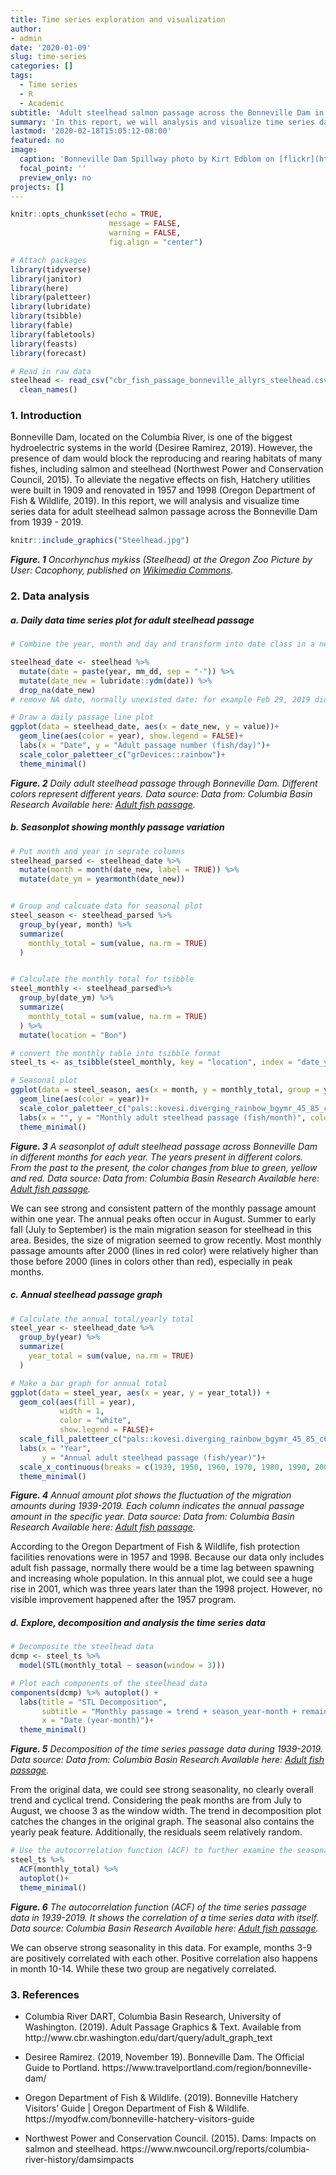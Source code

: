 ```yaml
---
title: Time series exploration and visualization
author: 
- admin
date: '2020-01-09'
slug: time-series
categories: []
tags:
  - Time series
  - R
  - Academic
subtitle: 'Adult steelhead salmon passage across the Bonneville Dam in 1939-2019'
summary: 'In this report, we will analysis and visualize time series data for adult steelhead salmon passage across the Bonneville Dam from 1939 - 2019.'
lastmod: '2020-02-18T15:05:12-08:00'
featured: no
image:
  caption: 'Bonneville Dam Spillway photo by Kirt Edblom on [flickr](https://www.flickr.com/photos/kirt_edblom/14150670993/in/photostream/)'
  focal_point: ''
  preview_only: no
projects: []
---
```




```r
knitr::opts_chunk$set(echo = TRUE,
                      message = FALSE,
                      warning = FALSE,
                      fig.align = "center")

# Attach packages
library(tidyverse)
library(janitor)
library(here)
library(paletteer)
library(lubridate)
library(tsibble)
library(fable)
library(fabletools)
library(feasts)
library(forecast)

# Read in raw data
steelhead <- read_csv("cbr_fish_passage_bonneville_allyrs_steelhead.csv") %>% 
  clean_names()
```

### 1. Introduction

Bonneville Dam, located on the Columbia River, is one of the biggest hydroelectric systems in the world (Desiree Ramirez, 2019). However, the presence of dam would block the reproducing and rearing habitats of many fishes, including salmon and steelhead (Northwest Power and Conservation Council, 2015). To alleviate the negative effects on fish, Hatchery utilities were built in 1909 and renovated in 1957 and 1998 (Oregon Department of Fish & Wildlife, 2019). In this report, we will analysis and visualize time series data for adult steelhead salmon passage across the Bonneville Dam from 1939 - 2019.



```r
knitr::include_graphics("Steelhead.jpg")

```

***Figure. 1*** *Oncorhynchus mykiss (Steelhead) at the Oregon Zoo Picture by User: Cacophony, published on [Wikimedia Commons](https://commons.wikimedia.org/wiki/File:Steelhead.jpg).*


### 2. Data analysis

##### a. Daily data time series plot for adult steelhead passage

```r
# Combine the year, month and day and transform into date class in a new column

steelhead_date <- steelhead %>% 
  mutate(date = paste(year, mm_dd, sep = "-")) %>% 
  mutate(date_new = lubridate::ydm(date)) %>%
  drop_na(date_new) 
# remove NA date, normally unexisted date: for example Feb 29, 2019 didn't exist, it was transformed to NA

```


```r
# Draw a daily passage line plot
ggplot(data = steelhead_date, aes(x = date_new, y = value))+
  geom_line(aes(color = year), show.legend = FALSE)+
  labs(x = "Date", y = "Adult passage number (fish/day)")+
  scale_color_paletteer_c("grDevices::rainbow")+
  theme_minimal()
```


***Figure. 2*** *Daily adult steelhead passage through Bonneville Dam. Different colors represent different years. Data source: Data from: Columbia Basin Research Available here: [Adult fish passage](http://www.cbr.washington.edu/dart/query/adult_graph_text).*

##### b. Seasonplot showing monthly passage variation 

```r
# Put month and year in seprate columns
steelhead_parsed <- steelhead_date %>% 
  mutate(month = month(date_new, label = TRUE)) %>% 
  mutate(date_ym = yearmonth(date_new))


# Group and calcuate data for seasonal plot
steel_season <- steelhead_parsed %>% 
  group_by(year, month) %>% 
  summarize(
    monthly_total = sum(value, na.rm = TRUE)
  )


# Calculate the monthly total for tsibble
steel_monthly <- steelhead_parsed%>% 
  group_by(date_ym) %>% 
  summarize(
    monthly_total = sum(value, na.rm = TRUE)
  ) %>% 
  mutate(location = "Bon")

# convert the monthly table into tsibble format
steel_ts <- as_tsibble(steel_monthly, key = "location", index = "date_ym")
```

```r
# Seasonal plot
ggplot(data = steel_season, aes(x = month, y = monthly_total, group = year))+
  geom_line(aes(color = year))+
  scale_color_paletteer_c("pals::kovesi.diverging_rainbow_bgymr_45_85_c67")+
  labs(x = "", y = "Monthly adult steelhead passage (fish/month)", color = "Year")+
  theme_minimal()
```

***Figure. 3*** *A seasonplot of adult steelhead passage across Bonneville Dam in different months for each year. The years present in different colors. From the past to the present, the color changes from blue to green, yellow and red. Data source: Data from: Columbia Basin Research Available here: [Adult fish passage](http://www.cbr.washington.edu/dart/query/adult_graph_text).*

We can see strong and consistent pattern of the monthly passage amount within one year. The annual peaks often occur in August. Summer to early fall (July to September) is the main migration season for steelhead in this area. Besides, the size of migration seemed to grow recently. Most monthly passage amounts after 2000 (lines in red color) were relatively higher than those before 2000 (lines in colors other than red), especially in peak months.

##### c. Annual steelhead passage graph

```r
# Calculate the annual total/yearly total
steel_year <- steelhead_date %>% 
  group_by(year) %>% 
  summarize(
    year_total = sum(value, na.rm = TRUE)
  ) 
```


```r
# Make a bar graph for annual total
ggplot(data = steel_year, aes(x = year, y = year_total)) +
  geom_col(aes(fill = year), 
           width = 1, 
           color = "white",
           show.legend = FALSE)+
  scale_fill_paletteer_c("pals::kovesi.diverging_rainbow_bgymr_45_85_c67")+
  labs(x = "Year", 
       y = "Annual adult steelhead passage (fish/year)")+
  scale_x_continuous(breaks = c(1939, 1950, 1960, 1970, 1980, 1990, 2000, 2010, 2019))+
  theme_minimal()
```

***Figure. 4*** *Annual amount plot shows the fluctuation of the migration amounts during 1939-2019. Each column indicates the annual passage amount in the specific year. Data source: Data from: Columbia Basin Research Available here: [Adult fish passage](http://www.cbr.washington.edu/dart/query/adult_graph_text).*

According to the Oregon Department of Fish & Wildlife, fish protection facilities renovations were in 1957 and 1998. Because our data only includes adult fish passage, normally there would be a time lag between spawning and increasing whole population. In this annual plot, we could see a huge rise in 2001, which was three years later than the 1998 project. However, no visible improvement happened after the 1957 program.

##### d. Explore, decomposition and analysis the time series data

```r
# Decomposite the steelhead data
dcmp <- steel_ts %>% 
  model(STL(monthly_total ~ season(window = 3)))

# Plot each components of the steelhead data
components(dcmp) %>% autoplot() +
  labs(title = "STL Decomposition",
       subtitle = "Monthly passage = trend + season_year-month + remainder",
       x = "Date (year-month)")+
  theme_minimal()
```

***Figure. 5*** *Decomposition of the time series passage data during 1939-2019. Data source: Data from: Columbia Basin Research Available here: [Adult fish passage](http://www.cbr.washington.edu/dart/query/adult_graph_text).*

From the original data, we could see strong seasonality, no clearly overall trend and cyclical trend. Considering the peak months are from July to August, we choose 3 as the window width. The trend in decomposition plot catches the changes in the original graph. The seasonal also contains the yearly peak feature. Additionally, the residuals seem relatively random.

```r
# Use the autocorrelation function (ACF) to further examine the seasonality
steel_ts %>% 
  ACF(monthly_total) %>% 
  autoplot()+
  theme_minimal()
```

***Figure. 6*** *The autocorrelation function (ACF) of the time series passage data in 1939-2019. It shows the correlation of a time series data with itself. Data source: Columbia Basin Research Available here: [Adult fish passage](http://www.cbr.washington.edu/dart/query/adult_graph_text).*

We can observe strong seasonality in this data. For example, months 3-9 are positively correlated with each other. Positive correlation also happens in month 10-14. While these two group are negatively correlated.


### 3. References

- Columbia River DART, Columbia Basin Research, University of Washington. (2019). Adult Passage Graphics & Text. Available from http://www.cbr.washington.edu/dart/query/adult_graph_text

- Desiree Ramirez. (2019, November 19). Bonneville Dam. The Official Guide to Portland. https://www.travelportland.com/region/bonneville-dam/

- Oregon Department of Fish & Wildlife. (2019). Bonneville Hatchery Visitors’ Guide | Oregon Department of Fish & Wildlife. https://myodfw.com/bonneville-hatchery-visitors-guide

- Northwest Power and Conservation Council. (2015). Dams: Impacts on salmon and steelhead. https://www.nwcouncil.org/reports/columbia-river-history/damsimpacts
